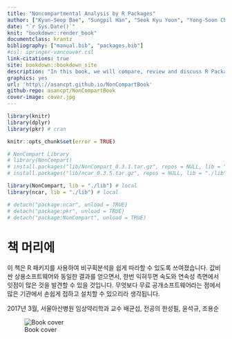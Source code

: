 ```yaml
---
title: "Noncompartmental Analysis by R Packages"
author: ["Kyun-Seop Bae", "Sungpil Han", "Seok Kyu Yoon", "Yong-Soon Cho"]
date: "`r Sys.Date()`"
knit: "bookdown::render_book"
documentclass: krantz
bibliography: ["manual.bib", "packages.bib"]
#csl: springer-vancouver.csl
link-citations: true
site: bookdown::bookdown_site
description: "In this book, we will compare, review and discuss R Packages for noncompartmental analysis."
graphics: yes
url: 'http\://asancpt.github.io/NonCompartBook'
github-repo: asancpt/NonCompartBook
cover-image: cover.jpg
---
```


```r
library(knitr)
library(dplyr)
library(pkr) # cran

knitr::opts_chunk$set(error = TRUE)

# NonCompart Library
# library(NonCompart)
# install.packages("lib/NonCompart_0.3.1.tar.gz", repos = NULL, lib = "./lib", type = "source")
# install.packages("lib/ncar_0.3.5.tar.gz", repos = NULL, lib = "./lib", type = "source")

library(NonCompart, lib = "./lib") # local
library(ncar, lib = "./lib") # local

# detach("package:ncar", unload = TRUE)
# detach("package:pkr", unload = TRUE)
# detach("package:NonCompart", unload = TRUE)
```

# 책 머리에 {-}

이 책은 R 패키지를 사용하여 비구획분석을 쉽게 따라할 수 있도록 쓰여졌습니다. 
값비싼 상용소프트웨어와 동일한 결과를 얻으면서, 한번 익혀두면 속도와 연속성 측면에서 잇점이 많은 것을 발견할 수 있을 것입니다. 
무엇보다 무료 공개소프트웨어라는 점에서 많은 기관에서 손쉽게 접하고 설치할 수 있으리라 생각됩니다.

2017년 3월, 
서울아산병원 임상약리학과 교수 배균섭, 전공의 한성필, 윤석규, 조용순 

![Book cover](cover.jpg)

